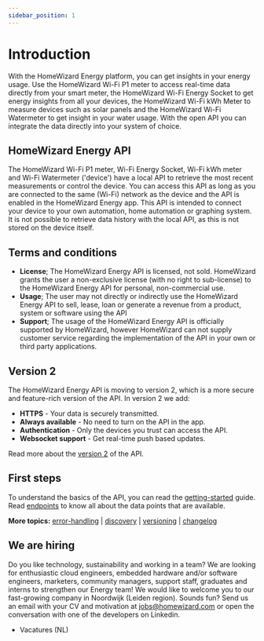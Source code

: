 ```yaml
---
sidebar_position: 1
---
```



# Introduction

With the HomeWizard Energy platform, you can get insights in your energy usage. Use the HomeWizard <Link to="https://www.homewizard.nl/p1-meter">Wi-Fi P1 meter</Link> to access real-time data directly from your smart meter, the HomeWizard <Link to="https://www.homewizard.nl/energy-socket">Wi-Fi Energy Socket</Link> to get energy insights from all your devices, the HomeWizard <Link to="https://www.homewizard.nl/kwh-meter">Wi-Fi kWh Meter</Link> to measure devices such as solar panels and the HomeWizard <Link to="https://www.homewizard.com/nl/watermeter">Wi-Fi Watermeter</Link> to get insight in your water usage. With the open API you can integrate the data directly into your system of choice.

## HomeWizard Energy API

The HomeWizard Wi-Fi P1 meter, Wi-Fi Energy Socket, Wi-Fi kWh meter and Wi-Fi Watermeter ('device') have a local API to retrieve the most recent measurements or control the device. You can access this API as long as you are connected to the same (Wi-Fi) network as the device and the API is enabled in the HomeWizard Energy app. This API is intended to connect your device to your own automation, home automation or graphing system. It is not possible to retrieve data history with the local API, as this is not stored on the device itself.

## Terms and conditions

-   **License**;
    The HomeWizard Energy API is licensed, not sold. HomeWizard grants the user a non-exclusive license (with no right to sub-license) to the HomeWizard Energy API for personal, non-commercial use.
-   **Usage**;
    The user may not directly or indirectly use the HomeWizard Energy API to sell, lease, loan or generate a revenue from a product, system or software using the API
-   **Support**;
    The usage of the HomeWizard Energy API is officially supported by HomeWizard, however HomeWizard can not supply customer service regarding the implementation of the API in your own or third party applications.

## Version 2

The HomeWizard Energy API is moving to version 2, which is a more secure and feature-rich version of the API. In version 2 we add:

-   **HTTPS** - Your data is securely transmitted.
-   **Always available** - No need to turn on the API in the app.
-   **Authentication** - Only the devices you trust can access the API.
-   **Websocket support** - Get real-time push based updates.

Read more about the [version 2](/docs/v2) of the API.

## First steps

To understand the basics of the API, you can read the [getting-started](/docs/getting-started) guide. Read [endpoints](/docs/category/endpoints/) to know all about the data points that are available.

**More topics:** [error-handling](/docs/error-handling) | [discovery](/docs/discovery) | [versioning](/docs/versioning) | [changelog](/docs/changelog)

## We are hiring

Do you like technology, sustainability and working in a team? We are looking for enthusiastic cloud engineers, embedded hardware and/or software engineers, marketers, community managers, support staff, graduates and interns to strengthen our Energy team! We would like to welcome you to our fast-growing company in Noordwijk (Leiden region). Sounds fun? Send us an email with your CV and motivation at jobs@homewizard.com or open the conversation with one of the developers on <Link to="https://www.linkedin.com/company/homewizard/people">Linkedin</Link>.

-   <Link to='https://www.homewizard.com/nl/vacatures/'>Vacatures (NL)</Link>
